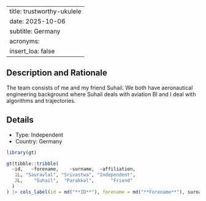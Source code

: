 
---
title: trustworthy-ukulele
date: 2025-10-06
subtitle: Germany
acronyms:
  insert_loa: false
---

## Description and Rationale

The team consists of me and my friend Suhail. We both have aeronautical engineering background where Suhail deals with aviation BI and I deal with algorithms and trajectories.

## Details

* Type: Independent
* Country: Germany

```r
library(gt)

gt(tibble::tribble(
  ~id,   ~forename,    ~surname,  ~affiliation,
   1L, "Sauravlal", "Srivastwa", "Independent",
   2L,    "Suhail",  "Parakkal",      "Friend"
  )
) |> cols_label(id = md("**ID**"), forename = md("**Forename**"), surname ~ md("**Surname**"), affiliation ~ md("**Affiliation**"))
```
